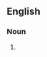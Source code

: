 {{also|vidéocassettes|video cassettes}}

==English==

===Noun===
{{head|en|noun plural form}}

# {{plural of|videocassette|lang=en}}